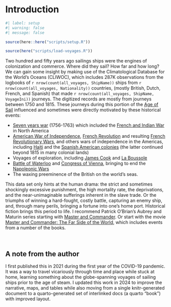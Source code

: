 # Introduction {.unnumbered}

```r
#| label: setup
#| warning: false
#| message: false

source(here::here("scripts/setup.R"))

source(here("scripts/load-voyages.R"))

```

Two hundred and fifty years ago sailings ships were the engines of colonization and commerce. Where did they sail? How far and how
long? We can gain some insight by making use of the Climatological Database for the World's Oceans (CLIWOC), which includes 287K
observations from the logbooks of `r nrow(count(all_voyages, ShipName))` ships from `r nrow(count(all_voyages, Nationality))` countries,
(mostly British, Dutch, French, and Spanish) that made `r nrow(count(all_voyages, ShipName, VoyageIni))` journeys. The digitized
records are mostly from journeys between 1750 and 1815. These journeys during this portion of the [Age of
Sail](https://en.wikipedia.org/wiki/Age_of_Sail) influenced and sometimes were directly motivated by these historical events:

-   [Seven years war](https://en.wikipedia.org/wiki/Seven_Years%27_War) (1756-1763) which included the [French and Indian
    War](https://en.wikipedia.org/wiki/French_and_Indian_War) in North America
-   [American War of Independence](https://en.wikipedia.org/wiki/American_Revolutionary_War), [French
    Revolution](https://en.wikipedia.org/wiki/French_Revolution) and resulting [French Revolutionary
    Wars](https://en.wikipedia.org/wiki/French_Revolutionary_Wars), and others wars of independence in the Americas, including
    [Haiti](https://en.wikipedia.org/wiki/Haitian_Revolution) and the [Spanish American
    colonies](https://en.wikipedia.org/wiki/Spanish_American_wars_of_independence) (the latter continued beyond 1815 in many
    colonial lands)
-   Voyages of exploration, including [James Cook](https://en.wikipedia.org/wiki/James_Cook) and [La Boussole](https://en.wikipedia.org/wiki/French_ship_Boussole_(1781))
-   [Battle of Waterloo](https://en.wikipedia.org/wiki/Battle_of_Waterloo) and [Congress of
    Vienna](https://en.wikipedia.org/wiki/Congress_of_Vienna), bringing to end the [Napoleonic
    Wars](https://en.wikipedia.org/wiki/Napoleonic_Wars)
-   The waxing preeminence of the British on the world's seas.

This data set only hints at the human drama: the strict and sometimes shockingly excessive punishment, the high mortality rate, the
deprivations, and the near-unimaginable sufferings inherent in the slave trade. Or the triumphs of winning a hard-fought, costly
battle, capturing an enemy ship, and, through many perils, bringing a fortune into one's home port. Historical fiction brings this
period to life. I recommend Patrick O'Brian's Aubrey and Maturin series starting with [Master and
Commander](https://en.wikipedia.org/wiki/Master_and_Commander). Or start with the movie [Master and Commander: The Far Side of the
World](https://en.wikipedia.org/wiki/Master_and_Commander:_The_Far_Side_of_the_World), which includes events from a number of the
books.

<br>

## A note from the author

I first published this in 2021 during the first year of the COVID-19 pandemic. It was a way to travel vicariously through time and place while stuck at home, learning something about the globe-spanning voyages of sailing ships prior to the age of steam. I updated this work in 2024 to improve the narrative, maps, and tables while also moving from a single knitr-generated document to a quarto-generated set of interlinked docs (a quarto "book") with improved layout.

<br>
